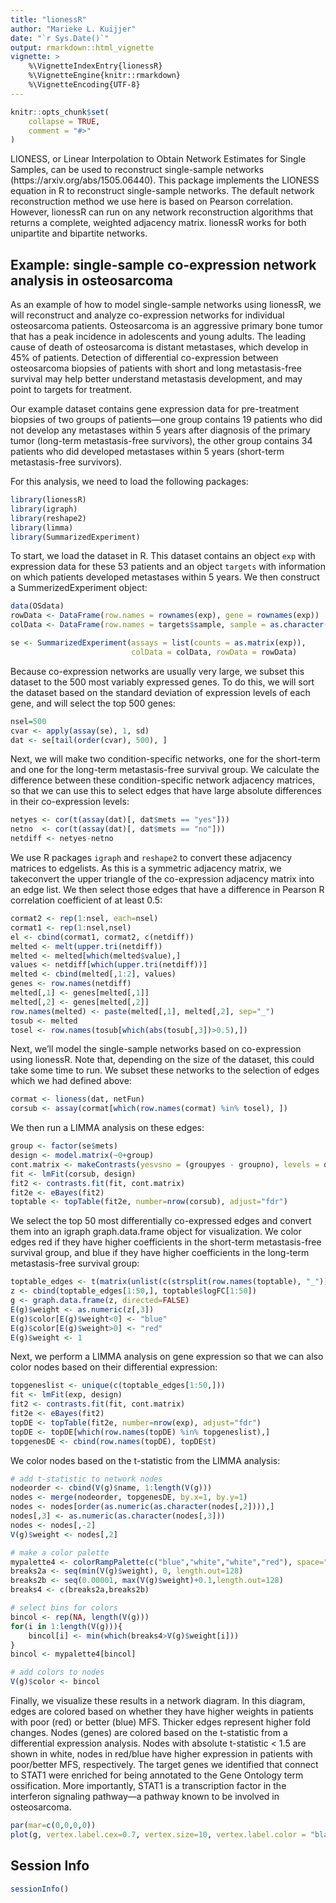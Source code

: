 ```yaml
---
title: "lionessR"
author: "Marieke L. Kuijjer"
date: "`r Sys.Date()`"
output: rmarkdown::html_vignette
vignette: >
    %\VignetteIndexEntry{lionessR}
    %\VignetteEngine{knitr::rmarkdown}
    %\VignetteEncoding{UTF-8}
---
```


```r
knitr::opts_chunk$set(
    collapse = TRUE,
    comment = "#>"
)
```

LIONESS, or Linear Interpolation to Obtain Network Estimates for Single Samples, can be used to reconstruct single-sample networks (https://arxiv.org/abs/1505.06440). This package implements the LIONESS equation in R to reconstruct single-sample networks. The default network reconstruction method we use here is based on Pearson correlation. However, lionessR can run on any network reconstruction algorithms that returns a complete, weighted adjacency matrix. lionessR works for both unipartite and bipartite networks.

## Example: single-sample co-expression network analysis in osteosarcoma

As an example of how to model single-sample networks using lionessR, we will reconstruct and analyze co-expression networks for individual osteosarcoma patients. Osteosarcoma is an aggressive primary bone tumor that has a peak incidence in adolescents and young adults. The leading cause of death of osteosarcoma is distant metastases, which develop in 45% of patients. Detection of differential co-expression between osteosarcoma biopsies of patients with short and long metastasis-free survival may help better understand metastasis development, and may point to targets for treatment.

Our example dataset contains gene expression data for pre-treatment biopsies of two groups of patients---one group contains 19 patients who did not develop any metastases within 5 years after diagnosis of the primary tumor (long-term metastasis-free survivors), the other group contains 34 patients who did developed metastases within 5 years (short-term metastasis-free survivors).

For this analysis, we need to load the following packages:

```r
library(lionessR)
library(igraph)
library(reshape2)
library(limma)
library(SummarizedExperiment)
```

To start, we load the dataset in R. This dataset contains an object `exp` with expression data for these 53 patients and an object `targets` with information on which patients developed metastases within 5 years. We then construct a SummerizedExperiment object:

```r
data(OSdata)
rowData <- DataFrame(row.names = rownames(exp), gene = rownames(exp))
colData <- DataFrame(row.names = targets$sample, sample = as.character(targets$sample), mets = targets$mets)

se <- SummarizedExperiment(assays = list(counts = as.matrix(exp)), 
                           colData = colData, rowData = rowData)
```

Because co-expression networks are usually very large, we subset this dataset to the 500 most variably expressed genes. To do this, we will sort the dataset based on the standard deviation of expression levels of each gene, and will select the top 500 genes:

```r
nsel=500
cvar <- apply(assay(se), 1, sd)
dat <- se[tail(order(cvar), 500), ]
```

Next, we will make two condition-specific networks, one for the short-term and one for the long-term metastasis-free survival group. We calculate the difference between these condition-specific network adjacency matrices, so that we can use this to select edges that have large absolute differences in their co-expression levels:

```r
netyes <- cor(t(assay(dat)[, dat$mets == "yes"]))
netno  <- cor(t(assay(dat)[, dat$mets == "no"]))
netdiff <- netyes-netno
```

We use R packages `igraph` and `reshape2` to convert these adjacency matrices to edgelists. As this is a symmetric adjacency matrix, we takeconvert the upper triangle of the co-expression adjacency matrix into an edge list. We then select those edges that have a difference in Pearson R correlation coefficient of at least 0.5:

```r
cormat2 <- rep(1:nsel, each=nsel)
cormat1 <- rep(1:nsel,nsel)
el <- cbind(cormat1, cormat2, c(netdiff))
melted <- melt(upper.tri(netdiff))
melted <- melted[which(melted$value),]
values <- netdiff[which(upper.tri(netdiff))]
melted <- cbind(melted[,1:2], values)
genes <- row.names(netdiff)
melted[,1] <- genes[melted[,1]]
melted[,2] <- genes[melted[,2]]
row.names(melted) <- paste(melted[,1], melted[,2], sep="_")
tosub <- melted
tosel <- row.names(tosub[which(abs(tosub[,3])>0.5),])
```

Next, we'll model the single-sample networks based on co-expression using lionessR. Note that, depending on the size of the dataset, this could take some time to run. We subset these networks to the selection of edges which we had defined above:

```r
cormat <- lioness(dat, netFun)
corsub <- assay(cormat[which(row.names(cormat) %in% tosel), ])
```

We then run a LIMMA analysis on these edges:

```r
group <- factor(se$mets)
design <- model.matrix(~0+group)
cont.matrix <- makeContrasts(yesvsno = (groupyes - groupno), levels = design)  
fit <- lmFit(corsub, design)
fit2 <- contrasts.fit(fit, cont.matrix)
fit2e <- eBayes(fit2)
toptable <- topTable(fit2e, number=nrow(corsub), adjust="fdr")
```

We select the top 50 most differentially co-expressed edges and convert them into an igraph graph.data.frame object for visualization. We color edges red if they have higher coefficients in the short-term metastasis-free survival group, and blue if they have higher coefficients in the long-term metastasis-free survival group:

```r
toptable_edges <- t(matrix(unlist(c(strsplit(row.names(toptable), "_"))),2))
z <- cbind(toptable_edges[1:50,], toptable$logFC[1:50])
g <- graph.data.frame(z, directed=FALSE)
E(g)$weight <- as.numeric(z[,3])
E(g)$color[E(g)$weight<0] <- "blue"
E(g)$color[E(g)$weight>0] <- "red"
E(g)$weight <- 1
```

Next, we perform a LIMMA analysis on gene expression so that we can also color nodes based on their differential expression:

```r
topgeneslist <- unique(c(toptable_edges[1:50,]))
fit <- lmFit(exp, design)
fit2 <- contrasts.fit(fit, cont.matrix)
fit2e <- eBayes(fit2)
topDE <- topTable(fit2e, number=nrow(exp), adjust="fdr")
topDE <- topDE[which(row.names(topDE) %in% topgeneslist),]
topgenesDE <- cbind(row.names(topDE), topDE$t)
```

We color nodes based on the t-statistic from the LIMMA analysis:

```r
# add t-statistic to network nodes
nodeorder <- cbind(V(g)$name, 1:length(V(g)))
nodes <- merge(nodeorder, topgenesDE, by.x=1, by.y=1)
nodes <- nodes[order(as.numeric(as.character(nodes[,2]))),]
nodes[,3] <- as.numeric(as.character(nodes[,3]))
nodes <- nodes[,-2]
V(g)$weight <- nodes[,2]

# make a color palette
mypalette4 <- colorRampPalette(c("blue","white","white","red"), space="Lab")(256) 
breaks2a <- seq(min(V(g)$weight), 0, length.out=128)
breaks2b <- seq(0.00001, max(V(g)$weight)+0.1,length.out=128)
breaks4 <- c(breaks2a,breaks2b)

# select bins for colors
bincol <- rep(NA, length(V(g)))
for(i in 1:length(V(g))){
    bincol[i] <- min(which(breaks4>V(g)$weight[i]))
}
bincol <- mypalette4[bincol]

# add colors to nodes
V(g)$color <- bincol
```

Finally, we visualize these results in a network diagram. In this diagram, edges are colored based on whether they have higher weights in patients with poor (red) or better (blue) MFS. Thicker edges represent higher fold changes. Nodes (genes) are colored based on the t-statistic from a differential expression analysis. Nodes with absolute t-statistic < 1.5 are shown in white, nodes in red/blue have higher expression in patients with poor/better MFS, respectively. The target genes we identified that connect to STAT1 were enriched for being annotated to the Gene Ontology term ossification. More importantly, STAT1 is a transcription factor in the interferon signaling pathway—a pathway known to be involved in osteosarcoma.

```r
par(mar=c(0,0,0,0))
plot(g, vertex.label.cex=0.7, vertex.size=10, vertex.label.color = "black", vertex.label.font=3, edge.width=10*(abs(as.numeric(z[,3]))-0.7), vertex.color=V(g)$color)
```

## Session Info
```r
sessionInfo()
```
